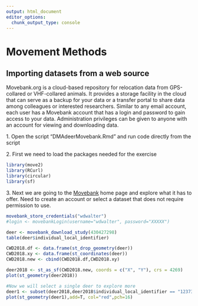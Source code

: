 ```yaml
---
output: html_document
editor_options: 
  chunk_output_type: console
---
```


# Movement Methods

## Importing datasets from a web source

Movebank.org is a cloud-based repository for relocation data from GPS-collared or VHF-collared animals. It provides a storage facility in the cloud that can serve as a backup for your data or a transfer portal to share data among colleagues or interested researchers. Similar to any email account, each user has a Movebank account that has a login and password to gain access to your data. Administration privileges can be given to anyone with an account for viewing and downloading data.

1\. Open the script "DMAdeerMovebank.Rmd" and run code directly from the script

2\. First we need to load the packages needed for the exercise

```r
library(move2)
library(RCurl)
library(circular)
library(sf)
```

3\. Next we are going to the [Movebank](https://www.movebank.org/) home page and explore what it has to offer. Need to create an account or select a dataset that does not require permission to use.

```r
movebank_store_credentials("wdwalter")
#login <- movebankLogin(username="wdwalter", password="XXXXX")
```

```r
deer <- movebank_download_study(430427298)
table(deer$individual_local_identifier)

CWD2018.df <- data.frame(st_drop_geometry(deer))
CWD2018.xy <- data.frame(st_coordinates(deer))
CWD2018.new <- cbind(CWD2018.df,CWD2018.xy)

deer2018 <- st_as_sf(CWD2018.new, coords = c("X", "Y"), crs = 4269)
plot(st_geometry(deer2018))

#Now we will select a single deer to explore more
deer1 <- subset(deer2018,deer2018$individual_local_identifier == "12373_12597F")
plot(st_geometry(deer1),add=T, col="red",pch=16)
```
